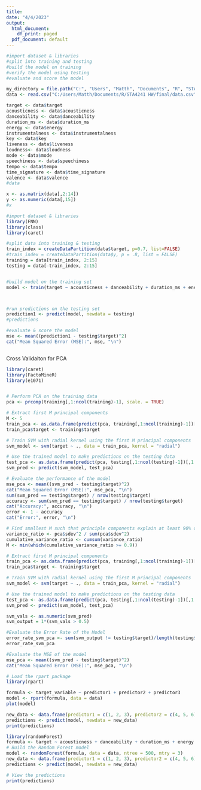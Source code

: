 ---
title: 
date: "4/4/2023"
output:
  html_document:
    df_print: paged
  pdf_document: default
---

```{r }
#import dataset & libraries
#split into training and testing
#build the model on training 
#verify the model using testing
#evaluate and score the model 

my_directory = file.path("C:", "Users", "Matth", "Documents", "R", "STA4241 HW")       
data <- read.csv("C:/Users/Matth/Documents/R/STA4241 HW/final/data.csv")

target <- data$target
acousticness <- data$acousticness
danceability <- data$danceability
duration_ms <- data$duration_ms
energy <- data$energy
instrumentalness <- data$instrumentalness
key <- data$key
liveness <- data$liveness
loudness<- data$loudness
mode <- data$mode
speechiness <- data$speechiness
tempo <- data$tempo
time_signature <- data$time_signature
valence <- data$valence
#data

x <- as.matrix(data[,2:14])
y <- as.numeric(data[,15])
#x
```


```{r }
#import dataset & libraries
library(FNN)
library(class)
library(caret)

#split data into training & testing
train_index = createDataPartition(data$target, p=0.7, list=FALSE)
#train_index = createDataPartition(data$y, p = .8, list = FALSE)
training = data[train_index, 2:15]
testing = data[-train_index, 2:15]


#build model on the training set
model <- train(target ~ acousticness + danceability + duration_ms + energy + instrumentalness +  key + liveness + loudness + mode + speechiness + tempo + time_signature + valence, data = training, method = "lm")



#run predictions on the testing set
prediction1 <- predict(model, newdata = testing)
#predictions

#evaluate & score the model
mse <- mean((prediction1 - testing$target)^2)
cat("Mean Squared Error (MSE):", mse, "\n")



```

Cross Validaiton for PCA
```{r}
library(caret)
library(FactoMineR) 
library(e1071)


# Perform PCA on the training data
pca <- prcomp(training[,1:ncol(training)-1], scale. = TRUE)

# Extract first M principal components
M <- 5
train_pca <- as.data.frame(predict(pca, training[,1:ncol(training)-1])[,1:M])
train_pca$target <- training$target

# Train SVM with radial kernel using the first M principal components
svm_model <- svm(target ~ ., data = train_pca, kernel = "radial")

# Use the trained model to make predictions on the testing data
test_pca <- as.data.frame(predict(pca, testing[,1:ncol(testing)-1])[,1:M])
svm_pred <- predict(svm_model, test_pca)

# Evaluate the performance of the model
mse_pca <- mean((svm_pred - testing$target)^2)
cat("Mean Squared Error (MSE):", mse_pca, "\n")
sum(svm_pred == testing$target) / nrow(testing$target)
accuracy <- sum(svm_pred == testing$target) / nrow(testing$target)
cat("Accuracy:", accuracy, "\n")
error <- 1 - accuracy
cat("Error:", error, "\n")
```


```{r }
# Find smallest M such that principle components explain at least 90% of the information
variance_ratio <- pca$sdev^2 / sum(pca$sdev^2)
cumulative_variance_ratio <- cumsum(variance_ratio)
M <- min(which(cumulative_variance_ratio >= 0.9))

# Extract first M principal components
train_pca <- as.data.frame(predict(pca, training[,1:ncol(training)-1])[,1:M])
train_pca$target <- training$target

# Train SVM with radial kernel using the first M principal components
svm_model <- svm(target ~ ., data = train_pca, kernel = "radial")

# Use the trained model to make predictions on the testing data
test_pca <- as.data.frame(predict(pca, testing[,1:ncol(testing)-1])[,1:M])
svm_pred <- predict(svm_model, test_pca)

svm_vals <- as.numeric(svm_pred)
svm_output = 1*(svm_vals > 0.5)

#Evaluate the Error Rate of the Model
error_rate_svm_pca <- sum(svm_output != testing$target)/length(testing$target)
error_rate_svm_pca

#Evaluate the MSE of the model
mse_pca <- mean((svm_pred - testing$target)^2)
cat("Mean Squared Error (MSE):", mse_pca, "\n")

```


```{r }
# Load the rpart package
library(rpart)

formula <- target_variable ~ predictor1 + predictor2 + predictor3
model <- rpart(formula, data = data)
plot(model)

new_data <- data.frame(predictor1 = c(1, 2, 3), predictor2 = c(4, 5, 6), predictor3 = c(7, 8, 9))
predictions <- predict(model, newdata = new_data)
print(predictions)

```

```{r }
library(randomForest)
formula <- target ~ acousticness + danceability + duration_ms + energy + instrumentalness +             key + liveness + loudness + mode + speechiness + tempo + time_signature + valence
# Build the Random Forest model
model <- randomForest(formula, data = data, ntree = 500, mtry = 3)
new_data <- data.frame(predictor1 = c(1, 2, 3), predictor2 = c(4, 5, 6), predictor3 = c(7, 8, 9))
predictions <- predict(model, newdata = new_data)

# View the predictions
print(predictions)
```

```{r }

```